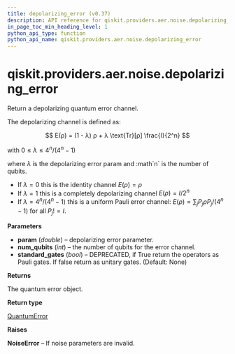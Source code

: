 ```yaml
---
title: depolarizing_error (v0.37)
description: API reference for qiskit.providers.aer.noise.depolarizing_error in qiskit v0.37
in_page_toc_min_heading_level: 1
python_api_type: function
python_api_name: qiskit.providers.aer.noise.depolarizing_error
---
```


<span id="qiskit-providers-aer-noise-depolarizing-error" />

# qiskit.providers.aer.noise.depolarizing\_error

<Function id="qiskit.providers.aer.noise.depolarizing_error" isDedicatedPage={true} github="https://github.com/qiskit/qiskit-aer/tree/stable/0.10/qiskit/providers/aer/noise/errors/standard_errors.py" signature="depolarizing_error(param, num_qubits, standard_gates=None)">
  Return a depolarizing quantum error channel.

  The depolarizing channel is defined as:

$$
E(ρ) = (1 - λ) ρ + λ \text{Tr}[ρ] \frac{I}{2^n}
$$

  with $0 \le λ \le 4^n / (4^n - 1)$

  where $λ$ is the depolarizing error param and :math\`n\` is the number of qubits.

  *   If $λ = 0$ this is the identity channel $E(ρ) = ρ$
  *   If $λ = 1$ this is a completely depolarizing channel $E(ρ) = I / 2^n$
  *   If $λ = 4^n / (4^n - 1)$ this is a uniform Pauli error channel: $E(ρ) = \sum_j P_j ρ P_j / (4^n - 1)$ for all $P_j != I$.

  **Parameters**

  *   **param** (*double*) – depolarizing error parameter.
  *   **num\_qubits** (*int*) – the number of qubits for the error channel.
  *   **standard\_gates** (*bool*) – DEPRECATED, if True return the operators as Pauli gates. If false return as unitary gates. (Default: None)

  **Returns**

  The quantum error object.

  **Return type**

  [QuantumError](qiskit.providers.aer.noise.QuantumError "qiskit.providers.aer.noise.QuantumError")

  **Raises**

  **NoiseError** – If noise parameters are invalid.
</Function>

